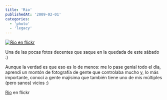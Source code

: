 ```yaml
---
title: 'Rio'
publishedAt: '2009-02-01'
categories:
  - 'photo'
  - 'legacy'
---
```


[![Rio en flickr](http://farm4.static.flickr.com/3327/3241890659_cb40f7e652.jpg)](http://www.flickr.com/photos/ryck/3241890659/ 'Rio')

Una de las pocas fotos decentes que saque en la quedada de este sábado :)

Aunque la verdad es que eso es lo de menos: me lo pase genial todo el día, aprendí un montón de fotografía de gente que controlaba mucho y, lo más importante, conocí a gente majísima que también tiene uno de mis múltiples (pero sanos) vicios :)

[Rio](http://www.flickr.com/photos/ryck/3241890659/) en flickr
